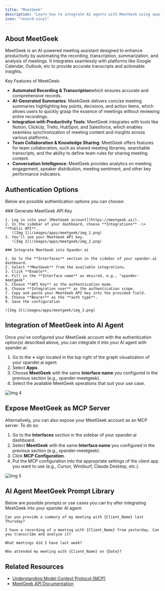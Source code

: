 ```yaml
---
title: "MeetGeek"
description: "Learn how to integrate AI agents with MeetGeek using xpander.ai. Create intelligent meeting assistants that automatically capture, summarize, and share key discussion points by leveraging MeetGeek's advanced transcription and integration capabilities."
icon: "record-vinyl"
---
```


## About MeetGeek

MeetGeek is an AI-powered meeting assistant designed to enhance productivity by automating the recording, transcription, summarization, and analysis of meetings. It integrates seamlessly with platforms like Google Calendar, Outlook, etc to provide accurate transcripts and actionable insights.

Key Features of MeetGeek:

- **Automated Recording & Transcription**which ensures accurate and comprehensive records.
- **AI-Generated Summaries**: MeekGeek delivers concise meeting summaries highlighting key points, decisions, and action items, which allows users to quickly grasp the essence of meetings without reviewing entire recordings.
- **Integration with Productivity Tools**: MeetGeek integrates with tools like Notion, ClickUp, Trello, HubSpot, and Salesforce, which enables seamless synchronization of meeting content and insights across various platforms.
- **Team Collaboration & Knowledge Sharing**: MeetGeek offers features for team collaboration, such as shared meeting libraries, searchable transcripts, and the ability to define team rules for sharing meeting content.
- **Conversation Intelligence**: MeetGeek provides analytics on meeting engagement, speaker distribution, meeting sentiment, and other key performance indicators.

## Authentication Options

Below are possible authentication options you can choose:

<Tabs>
  <Tab title="API Access">
    ### Generate MeetGeek API Key

    1. Log in into your [MeetGeek account](https://meetgeek.ai/).
    2. In the sidebar of your dashboard, choose **Integrations** -\> **Public API**.
       ![Img 1](/images/apps/meetgeek/img_1.png)
    3. You'll see your MeetGeek API key.
       ![Img 2](/images/apps/meetgeek/img_2.png)

    ### Integrate MeetGeek into Xpander.ai

    1. Go to the **Interfaces** section in the sidebar of your xpander.ai dashboard.
    2. Select **MeetGeek** from the available integrations.
    3. Click **Enable**.
    4. Fill in the **Interface name** as desired, e.g., "xpander-meetgeek".
    5. Choose **API Key** as the authentication mode.
    6. Choose **Integration user** as the authentication scope.
    7. Copy and paste your MeetGeek API key into the provided field.
    8. Choose **Bearer** as the **auth type**.
    9. Save the configuration

    ![Img 3](/images/apps/meetgeek/img_3.png)
  </Tab>
</Tabs>

## Integration of MeetGeek into AI Agent

Once you've configured your MeetGeek account with the authentication option(s) described above, you can integrate it into your AI agent with xpander.ai:

1. Go to the **\+** sign located in the top right of the graph visualization of your xpander.ai agent.
2. Select **Apps**.
3. Choose **MeetGeek** with the same **Interface name** you configured in the previous section (e.g., xpander-meetgeek).
4. Select the available MeetGeek operations that suit your use case.

![Img 4](/images/apps/meetgeek/img_4.png)

## Expose MeetGeek as MCP Server

Alternatively, you can also expose your MeetGeek account as an MCP server. To do so:

1. Go to the **Interfaces** section in the sidebar of your xpander.ai dashboard.
2. Select **MeetGeek** with the same **Interface name** you configured in the previous section (e.g., xpander-meetgeek).
3. Click **MCP Configuration**.
4. Put the MCP configuration into the appropriate settings of the client app you want to use (e.g., Cursor, Windsurf, Claude Desktop, etc.).

![Img 5](/images/apps/meetgeek/img_5.png)

## AI Agent MeetGeek Prompt Library

Below are possible prompts or use cases you can try after integrating MeetGeek into your xpander AI agent:

```
Can you provide a summary of my meeting with {Client_Name} last Thursday?
```

```
I have a recording of a meeting with {Client_Name} from yesterday. Can you transcribe and analyze it?
```

```
What meetings did I have last week?
```

```
Who attended my meeting with {Client_Name} on {Date}?
```

## Related Resources

- [Understanding Model Context Protocol (MCP)](/docs/05-human-interfaces/04-mcp)
- [MeetGeek API Documentation](https://docs.meetgeek.ai/getting-started/introduction)